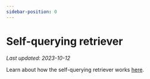 ```yaml
---
sidebar-position: 0
---
```


# Self-querying retriever
*Last updated: 2023-10-12*

Learn about how the self-querying retriever works [here](/docs/modules/data_connection/retrievers/self_query).


<DocCardList />
